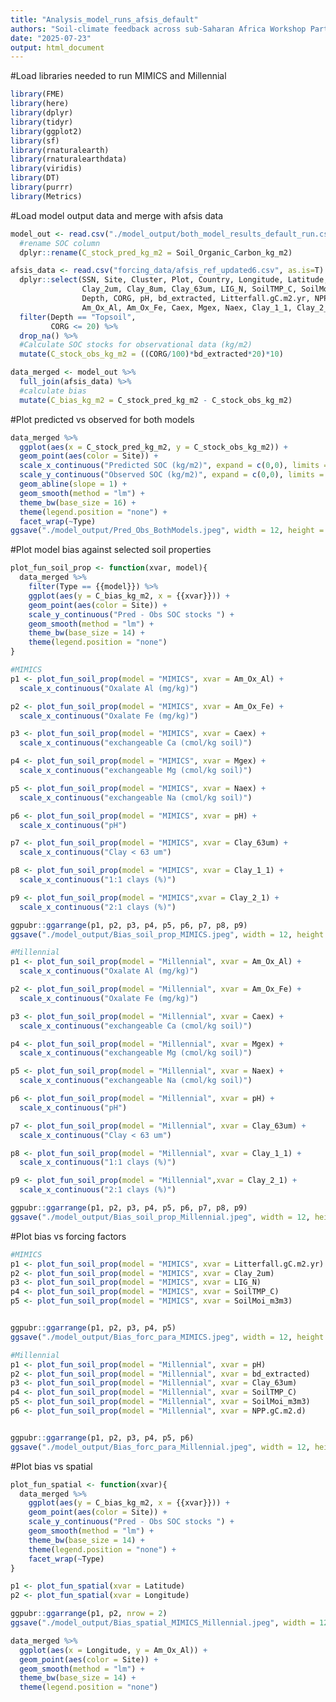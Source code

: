 ```yaml
---
title: "Analysis_model_runs_afsis_default"
authors: "Soil-climate feedback across sub-Saharan Africa Workshop Participants"
date: "2025-07-23"
output: html_document
---
```


#Load libraries needed to run MIMICS and Millennial
```r
library(FME)
library(here)
library(dplyr) 
library(tidyr)
library(ggplot2)
library(sf)
library(rnaturalearth)
library(rnaturalearthdata)
library(viridis)
library(DT)
library(purrr)
library(Metrics)
```

#Load model output data and merge with afsis data
```r
model_out <- read.csv("./model_output/both_model_results_default_run.csv") %>% 
  #rename SOC column
  dplyr::rename(C_stock_pred_kg_m2 = Soil_Organic_Carbon_kg_m2)

afsis_data <- read.csv("forcing_data/afsis_ref_updated6.csv", as.is=T) %>% 
  dplyr::select(SSN, Site, Cluster, Plot, Country, Longitude, Latitude,
                Clay_2um, Clay_8um, Clay_63um, LIG_N, SoilTMP_C, SoilMoi_m3m3,
                Depth, CORG, pH, bd_extracted, Litterfall.gC.m2.yr, NPP.gC.m2.d,
                Am_Ox_Al, Am_Ox_Fe, Caex, Mgex, Naex, Clay_1_1, Clay_2_1) %>% 
  filter(Depth == "Topsoil",
         CORG <= 20) %>% 
  drop_na() %>% 
  #Calculate SOC stocks for observational data (kg/m2)
  mutate(C_stock_obs_kg_m2 = ((CORG/100)*bd_extracted*20)*10)

data_merged <- model_out %>% 
  full_join(afsis_data) %>% 
  #calculate bias
  mutate(C_bias_kg_m2 = C_stock_pred_kg_m2 - C_stock_obs_kg_m2)

```

#Plot predicted vs observed for both models
```r
data_merged %>%
  ggplot(aes(x = C_stock_pred_kg_m2, y = C_stock_obs_kg_m2)) +
  geom_point(aes(color = Site)) +
  scale_x_continuous("Predicted SOC (kg/m2)", expand = c(0,0), limits = c(0,20)) +
  scale_y_continuous("Observed SOC (kg/m2)", expand = c(0,0), limits = c(0,25)) +
  geom_abline(slope = 1) +
  geom_smooth(method = "lm") +
  theme_bw(base_size = 16) +
  theme(legend.position = "none") +
  facet_wrap(~Type)
ggsave("./model_output/Pred_Obs_BothModels.jpeg", width = 12, height = 6)
```

#Plot model bias against selected soil properties
```r
plot_fun_soil_prop <- function(xvar, model){
  data_merged %>% 
    filter(Type == {{model}}) %>% 
    ggplot(aes(y = C_bias_kg_m2, x = {{xvar}})) +
    geom_point(aes(color = Site)) +
    scale_y_continuous("Pred - Obs SOC stocks ") +
    geom_smooth(method = "lm") +
    theme_bw(base_size = 14) +
    theme(legend.position = "none")
}

#MIMICS
p1 <- plot_fun_soil_prop(model = "MIMICS", xvar = Am_Ox_Al) +
  scale_x_continuous("Oxalate Al (mg/kg)")

p2 <- plot_fun_soil_prop(model = "MIMICS", xvar = Am_Ox_Fe) +
  scale_x_continuous("Oxalate Fe (mg/kg)")

p3 <- plot_fun_soil_prop(model = "MIMICS", xvar = Caex) +
  scale_x_continuous("exchangeable Ca (cmol/kg soil)")

p4 <- plot_fun_soil_prop(model = "MIMICS", xvar = Mgex) +
  scale_x_continuous("exchangeable Mg (cmol/kg soil)")

p5 <- plot_fun_soil_prop(model = "MIMICS", xvar = Naex) +
  scale_x_continuous("exchangeable Na (cmol/kg soil)")

p6 <- plot_fun_soil_prop(model = "MIMICS", xvar = pH) +
  scale_x_continuous("pH")

p7 <- plot_fun_soil_prop(model = "MIMICS", xvar = Clay_63um) +
  scale_x_continuous("Clay < 63 um")

p8 <- plot_fun_soil_prop(model = "MIMICS", xvar = Clay_1_1) +
  scale_x_continuous("1:1 clays (%)")

p9 <- plot_fun_soil_prop(model = "MIMICS",xvar = Clay_2_1) +
  scale_x_continuous("2:1 clays (%)")

ggpubr::ggarrange(p1, p2, p3, p4, p5, p6, p7, p8, p9)
ggsave("./model_output/Bias_soil_prop_MIMICS.jpeg", width = 12, height = 8)

#Millennial
p1 <- plot_fun_soil_prop(model = "Millennial", xvar = Am_Ox_Al) +
  scale_x_continuous("Oxalate Al (mg/kg)")

p2 <- plot_fun_soil_prop(model = "Millennial", xvar = Am_Ox_Fe) +
  scale_x_continuous("Oxalate Fe (mg/kg)")

p3 <- plot_fun_soil_prop(model = "Millennial", xvar = Caex) +
  scale_x_continuous("exchangeable Ca (cmol/kg soil)")

p4 <- plot_fun_soil_prop(model = "Millennial", xvar = Mgex) +
  scale_x_continuous("exchangeable Mg (cmol/kg soil)")

p5 <- plot_fun_soil_prop(model = "Millennial", xvar = Naex) +
  scale_x_continuous("exchangeable Na (cmol/kg soil)")

p6 <- plot_fun_soil_prop(model = "Millennial", xvar = pH) +
  scale_x_continuous("pH")

p7 <- plot_fun_soil_prop(model = "Millennial", xvar = Clay_63um) +
  scale_x_continuous("Clay < 63 um")

p8 <- plot_fun_soil_prop(model = "Millennial", xvar = Clay_1_1) +
  scale_x_continuous("1:1 clays (%)")

p9 <- plot_fun_soil_prop(model = "Millennial",xvar = Clay_2_1) +
  scale_x_continuous("2:1 clays (%)")

ggpubr::ggarrange(p1, p2, p3, p4, p5, p6, p7, p8, p9)
ggsave("./model_output/Bias_soil_prop_Millennial.jpeg", width = 12, height = 8)
```

#Plot bias vs forcing factors
```r
#MIMICS
p1 <- plot_fun_soil_prop(model = "MIMICS", xvar = Litterfall.gC.m2.yr)
p2 <- plot_fun_soil_prop(model = "MIMICS", xvar = Clay_2um)
p3 <- plot_fun_soil_prop(model = "MIMICS", xvar = LIG_N)
p4 <- plot_fun_soil_prop(model = "MIMICS", xvar = SoilTMP_C)
p5 <- plot_fun_soil_prop(model = "MIMICS", xvar = SoilMoi_m3m3)


ggpubr::ggarrange(p1, p2, p3, p4, p5)
ggsave("./model_output/Bias_forc_para_MIMICS.jpeg", width = 12, height = 8)

#Millennial
p1 <- plot_fun_soil_prop(model = "Millennial", xvar = pH)
p2 <- plot_fun_soil_prop(model = "Millennial", xvar = bd_extracted)
p3 <- plot_fun_soil_prop(model = "Millennial", xvar = Clay_63um)
p4 <- plot_fun_soil_prop(model = "Millennial", xvar = SoilTMP_C)
p5 <- plot_fun_soil_prop(model = "Millennial", xvar = SoilMoi_m3m3)
p6 <- plot_fun_soil_prop(model = "Millennial", xvar = NPP.gC.m2.d)


ggpubr::ggarrange(p1, p2, p3, p4, p5, p6)
ggsave("./model_output/Bias_forc_para_Millennial.jpeg", width = 12, height = 8)
```

#Plot bias vs spatial
```r

plot_fun_spatial <- function(xvar){
  data_merged %>% 
    ggplot(aes(y = C_bias_kg_m2, x = {{xvar}})) +
    geom_point(aes(color = Site)) +
    scale_y_continuous("Pred - Obs SOC stocks ") +
    geom_smooth(method = "lm") +
    theme_bw(base_size = 14) +
    theme(legend.position = "none") +
    facet_wrap(~Type)
}

p1 <- plot_fun_spatial(xvar = Latitude)
p2 <- plot_fun_spatial(xvar = Longitude)

ggpubr::ggarrange(p1, p2, nrow = 2)
ggsave("./model_output/Bias_spatial_MIMICS_Millennial.jpeg", width = 12, height = 10)

data_merged %>% 
  ggplot(aes(x = Longitude, y = Am_Ox_Al)) +
  geom_point(aes(color = Site)) +
  geom_smooth(method = "lm") +
  theme_bw(base_size = 14) +
  theme(legend.position = "none")

```